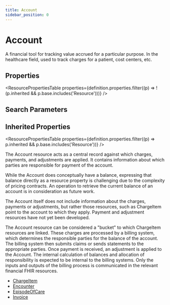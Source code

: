 ```yaml
---
title: Account
sidebar_position: 0
---
```



# Account

A financial tool for tracking value accrued for a particular purpose. In the healthcare field, used to track charges for a patient, cost centers, etc.

<Tabs queryString="section">
  <TabItem value="schema" label="Schema" default>

## Properties

<ResourcePropertiesTable
  properties={definition.properties.filter((p) => !(p.inherited && p.base.includes('Resource')))}
/>

## Search Parameters

<SearchParamsTable searchParams={definition.searchParameters} />

## Inherited Properties

<ResourcePropertiesTable properties={definition.properties.filter((p) => p.inherited && p.base.includes('Resource'))} />

  </TabItem>
  <TabItem value="usage" label="Usage">
<div> <a name="scope"></a> <p> The <Link to="/docs/api/fhir/resources/account">Account</Link> resource acts as a central record against which charges, payments, and adjustments are applied.  It contains information about which parties are responsible for payment of the account. </p> <p> While the <Link to="/docs/api/fhir/resources/account">Account</Link> does conceptually have a balance, expressing that balance directly as a resource property is challenging due to the complexity of pricing contracts.  An operation to retrieve the current balance of an account is in consideration as future work. </p> </div>
  </TabItem>
  <TabItem value="relationships" label="Relationships">
<div> <p> The <Link to="/docs/api/fhir/resources/account">Account</Link> itself does not include information about the charges, payments or adjustments, but rather those resources, such as <Link to="/docs/api/fhir/resources/chargeitem">ChargeItem</Link> point to the account to which they apply.  Payment and adjustment resources have not yet been developed. </p> </div>
  </TabItem>
  <TabItem value="backgroundAndContext" label="Background and Context">
<div> <p> The <Link to="/docs/api/fhir/resources/account">Account</Link> resource can be considered a "bucket" to which <Link to="/docs/api/fhir/resources/chargeitem">ChargeItem</Link> resources are linked.  These charges are processed by a billing system, which determines the responsible parties for the balance of the account.  The billing system then submits claims or sends statements to the appropriate parties.  Once payment is received, an adjustment is applied to the <Link to="/docs/api/fhir/resources/account">Account</Link>.  The internal calculation of balances and allocation of responsibility is expected to be internal to the billing systems.  Only the inputs and outputs of the billing process is communicated in the relevant financial FHIR resources. </p> </div>
  </TabItem>
  <TabItem value="referencedBy" label="Referenced By">
<ul><li><a href="/docs/api/fhir/resources/chargeitem">ChargeItem</a></li>
<li><a href="/docs/api/fhir/resources/encounter">Encounter</a></li>
<li><a href="/docs/api/fhir/resources/episodeofcare">EpisodeOfCare</a></li>
<li><a href="/docs/api/fhir/resources/invoice">Invoice</a></li></ul>
  </TabItem>
</Tabs>
